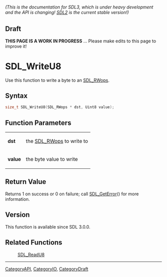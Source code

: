 ====== (This is the documentation for SDL3, which is under heavy development and the API is changing! [https://wiki.libsdl.org/SDL2/ SDL2] is the current stable version!) ======

== Draft ==

'''THIS PAGE IS A WORK IN PROGRESS''' ... Please make edits to this page to improve it!


<!-- #*^*^*^*^*See https://wiki.libsdl.org/SGFunctions for details on editing this page*^*^*^*^* -->
= SDL_WriteU8 =

Use this function to write a byte to an [[SDL_RWops]].

== Syntax ==

<syntaxhighlight lang='c'>
size_t SDL_WriteU8(SDL_RWops * dst, Uint8 value);
</syntaxhighlight>

== Function Parameters ==

{|
|'''dst'''
|the [[SDL_RWops]] to write to
|-
|'''value'''
|the byte value to write
|}

== Return Value ==

Returns 1 on success or 0 on failure; call [[SDL_GetError]]() for more
information.

== Version ==

This function is available since SDL 3.0.0.

== Related Functions ==

:[[SDL_ReadU8]]

----
[[CategoryAPI]], [[CategoryIO]], [[CategoryDraft]]


